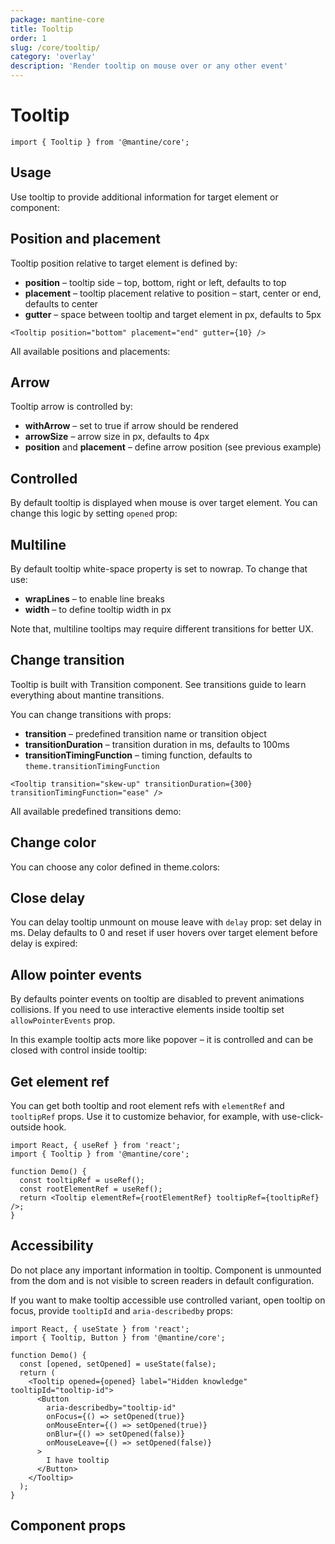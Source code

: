 ```yaml
---
package: mantine-core
title: Tooltip
order: 1
slug: /core/tooltip/
category: 'overlay'
description: 'Render tooltip on mouse over or any other event'
---
```



# Tooltip

<PageHeader
  source="mantine-core/src/Tooltip/Tooltip.tsx"
  docs="core/Tooltip.mdx"
  package="@mantine/core"
/>

```tsx
import { Tooltip } from '@mantine/core';
```

## Usage

Use tooltip to provide additional information for target element or component:

<TooltipConfigurator />

## Position and placement

Tooltip position relative to target element is defined by:

- **position** – tooltip side – top, bottom, right or left, defaults to top
- **placement** – tooltip placement relative to position – start, center or end, defaults to center
- **gutter** – space between tooltip and target element in px, defaults to 5px

```tsx
<Tooltip position="bottom" placement="end" gutter={10} />
```

All available positions and placements:

<TooltipPositionsDemo />

## Arrow

Tooltip arrow is controlled by:

- **withArrow** – set to true if arrow should be rendered
- **arrowSize** – arrow size in px, defaults to 4px
- **position** and **placement** – define arrow position (see previous example)

<TooltipArrowDemo />

## Controlled

By default tooltip is displayed when mouse is over target element.
You can change this logic by setting `opened` prop:

<TooltipControlledDemo />

## Multiline

By default tooltip white-space property is set to nowrap. To change that use:

- **wrapLines** – to enable line breaks
- **width** – to define tooltip width in px

Note that, multiline tooltips may require different transitions for better UX.

<TooltipMultilineDemo />

## Change transition

Tooltip is built with <GatsbyLink to="/core/transition">Transition</GatsbyLink> component.
See <GatsbyLink to="/guides/transitions">transitions guide</GatsbyLink> to learn everything about mantine transitions.

You can change transitions with props:

- **transition** – predefined transition name or transition object
- **transitionDuration** – transition duration in ms, defaults to 100ms
- **transitionTimingFunction** – timing function, defaults to `theme.transitionTimingFunction`

```tsx
<Tooltip transition="skew-up" transitionDuration={300} transitionTimingFunction="ease" />
```

All available predefined transitions demo:

<TooltipTransitionsDemo />

## Change color

You can choose any color defined in <GatsbyLink to="/pages/theming/#colors">theme.colors</GatsbyLink>:

<TooltipColorsDemo />

## Close delay

You can delay tooltip unmount on mouse leave with `delay` prop: set delay in ms.
Delay defaults to 0 and reset if user hovers over target element before delay is expired:

<TooltipDelayDemo />

## Allow pointer events

By defaults pointer events on tooltip are disabled to prevent animations collisions.
If you need to use interactive elements inside tooltip set `allowPointerEvents` prop.

In this example tooltip acts more like popover –
it is controlled and can be closed with control inside tooltip:

<TooltipComplexDemo />

## Get element ref

You can get both tooltip and root element refs with `elementRef` and `tooltipRef` props.
Use it to customize behavior, for example, with <GatsbyLink to="/hooks/use-click-outside/">use-click-outside</GatsbyLink> hook.

```tsx
import React, { useRef } from 'react';
import { Tooltip } from '@mantine/core';

function Demo() {
  const tooltipRef = useRef();
  const rootElementRef = useRef();
  return <Tooltip elementRef={rootElementRef} tooltipRef={tooltipRef} />;
}
```

## Accessibility

Do not place any important information in tooltip.
Component is unmounted from the dom and is not visible to screen readers in default configuration.

If you want to make tooltip accessible use controlled variant, open tooltip on focus, provide `tooltipId` and `aria-describedby` props:

```tsx
import React, { useState } from 'react';
import { Tooltip, Button } from '@mantine/core';

function Demo() {
  const [opened, setOpened] = useState(false);
  return (
    <Tooltip opened={opened} label="Hidden knowledge" tooltipId="tooltip-id">
      <Button
        aria-describedby="tooltip-id"
        onFocus={() => setOpened(true)}
        onMouseEnter={() => setOpened(true)}
        onBlur={() => setOpened(false)}
        onMouseLeave={() => setOpened(false)}
      >
        I have tooltip
      </Button>
    </Tooltip>
  );
}
```

## Component props

<PropsTable component="Tooltip" />
